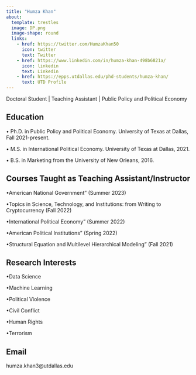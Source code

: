 ---
title: "Humza Khan"
about:
  template: trestles
  image: DP.png
  image-shape: round
  links:
    - href: https://twitter.com/HumzaKhan50
      icon: twitter
      text: Twitter
    - href: https://www.linkedin.com/in/humza-khan-498b6821a/
      icon: linkedin
      text: Linkedin
    - href: https://epps.utdallas.edu/phd-students/humza-khan/
      text: UTD Profile
---
Doctoral Student \| Teaching Assistant \| Public Policy and Political Economy

## Education

• Ph.D. in Public Policy and Political Economy. University of Texas at Dallas, Fall 2021-present.

• M.S. in International Political Economy. University of Texas at Dallas, 2021.

• B.S. in Marketing from the University of New Orleans, 2016.

## Courses Taught as Teaching Assistant/Instructor

•American National Government” (Summer 2023)

•Topics in Science, Technology, and Institutions: from Writing to Cryptocurrency (Fall 2022)

•International Political Economy” (Summer 2022)

•American Political Institutions” (Spring 2022)

•Structural Equation and Multilevel Hierarchical Modeling” (Fall 2021)

## Research Interests 

•Data Science

•Machine Learning

•Political Violence

•Civil Conflict

•Human Rights

•Terrorism


## Email

humza.khan3@utdallas.edu
